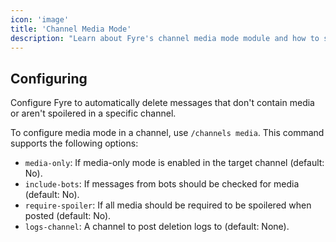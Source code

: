```yaml
---
icon: 'image'
title: 'Channel Media Mode'
description: "Learn about Fyre's channel media mode module and how to setup media channels in your server."
---
```


## Configuring
Configure Fyre to automatically delete messages that don't contain media or aren't spoilered in a specific channel.

To configure media mode in a channel, use `/channels media`.
This command supports the following options:

- `media-only`: If media-only mode is enabled in the target channel (default: No).
- `include-bots`: If messages from bots should be checked for media (default: No).
- `require-spoiler`: If all media should be required to be spoilered when posted (default: No).
- `logs-channel`: A channel to post deletion logs to (default: None).

